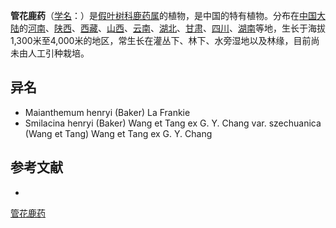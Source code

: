 {{Speciesbox
| name = 管花鹿药
| status = 
| status_system = 
| image =
| genus = Smilacina
| species = henryi
| authority = (Baker) Wang et Tang
}}

'''管花鹿药'''（[[学名|学名]]：{{lang|la|''Smilacina henryi''}}）是[[假叶树科|假叶树科]][[鹿药属|鹿药属]]的植物，是中国的特有植物。分布在[[中国大陆|中国大陆]]的[[河南|河南]]、[[陕西|陕西]]、[[西藏|西藏]]、[[山西|山西]]、[[云南|云南]]、[[湖北|湖北]]、[[甘肃|甘肃]]、[[四川|四川]]、[[湖南|湖南]]等地，生长于海拔1,300米至4,000米的地区，常生长在灌丛下、林下、水旁湿地以及林缘，目前尚未由人工引种栽培。

== 异名 ==
* Maianthemum henryi (Baker) La Frankie
* Smilacina henryi (Baker) Wang et Tang ex G. Y. Chang var. szechuanica (Wang et Tang) Wang et Tang ex G. Y. Chang

== 参考文献 ==
<div class="references-small">
* {{cite web| url =http://www.bioinfo.cn/db05/KmzwSpecies.php?action=view&id=3943| title =管花鹿药| work =《中国高等植物数据库全库》| publisher =中国科学院微生物研究所| author =昆明植物研究所| accessdate =2009-02-24| deadurl =yes| archiveurl =https://web.archive.org/web/20160305042856/http://www.bioinfo.cn/db05/KmzwSpecies.php?action=view&id=3943| archivedate =2016-03-05}}
</div>
{{Taxonbar|from=Q15226688}}

[[Category:鹿药属|管花鹿药]]


{{植物小作品}}